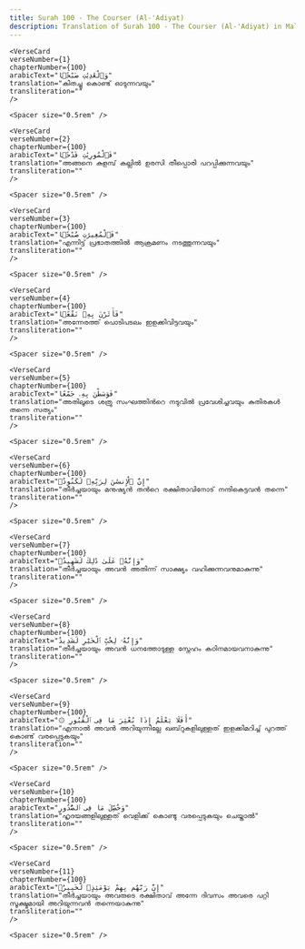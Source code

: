 ```yaml
---
title: Surah 100 - The Courser (Al-'Adiyat)  
description: Translation of Surah 100 - The Courser (Al-'Adiyat) in Malayalam
---
```







    <VerseCard 
    verseNumber={1}
    chapterNumber={100}
    arabicText="وَٱلْعَٰدِيَٰتِ ضَبْحًۭا"
    translation="കിതച്ചു കൊണ്ട്‌ ഓടുന്നവയും"
    transliteration=""
    />

    <Spacer size="0.5rem" />
                
    <VerseCard 
    verseNumber={2}
    chapterNumber={100}
    arabicText="فَٱلْمُورِيَٰتِ قَدْحًۭا"
    translation="അങ്ങനെ കുളമ്പ്‌ കല്ലില്‍ ഉരസി തീപ്പൊരി പറപ്പിക്കുന്നവയും"
    transliteration=""
    />

    <Spacer size="0.5rem" />
                
    <VerseCard 
    verseNumber={3}
    chapterNumber={100}
    arabicText="فَٱلْمُغِيرَٰتِ صُبْحًۭا"
    translation="എന്നിട്ട്‌ പ്രഭാതത്തില്‍ ആക്രമണം നടത്തുന്നവയും"
    transliteration=""
    />

    <Spacer size="0.5rem" />
                
    <VerseCard 
    verseNumber={4}
    chapterNumber={100}
    arabicText="فَأَثَرْنَ بِهِۦ نَقْعًۭا"
    translation="അന്നേരത്ത്‌ പൊടിപടലം ഇളക്കിവിട്ടവയും"
    transliteration=""
    />

    <Spacer size="0.5rem" />
                
    <VerseCard 
    verseNumber={5}
    chapterNumber={100}
    arabicText="فَوَسَطْنَ بِهِۦ جَمْعًا"
    translation="അതിലൂടെ ശത്രു സംഘത്തിന്‍റെ നടുവില്‍ പ്രവേശിച്ചവയും കുതിരകള്‍ തന്നെ സത്യം"
    transliteration=""
    />

    <Spacer size="0.5rem" />
                
    <VerseCard 
    verseNumber={6}
    chapterNumber={100}
    arabicText="إِنَّ ٱلْإِنسَٰنَ لِرَبِّهِۦ لَكَنُودٌۭ"
    translation="തീര്‍ച്ചയായും മനുഷ്യന്‍ തന്‍റെ രക്ഷിതാവിനോട്‌ നന്ദികെട്ടവന്‍ തന്നെ"
    transliteration=""
    />

    <Spacer size="0.5rem" />
                
    <VerseCard 
    verseNumber={7}
    chapterNumber={100}
    arabicText="وَإِنَّهُۥ عَلَىٰ ذَٰلِكَ لَشَهِيدٌۭ"
    translation="തീര്‍ച്ചയായും അവന്‍ അതിന്ന്‌ സാക്ഷ്യം വഹിക്കുന്നവനുമാകുന്നു"
    transliteration=""
    />

    <Spacer size="0.5rem" />
                
    <VerseCard 
    verseNumber={8}
    chapterNumber={100}
    arabicText="وَإِنَّهُۥ لِحُبِّ ٱلْخَيْرِ لَشَدِيدٌ"
    translation="തീര്‍ച്ചയായും അവന്‍ ധനത്തോടുള്ള സ്നേഹം കഠിനമായവനാകുന്നു"
    transliteration=""
    />

    <Spacer size="0.5rem" />
                
    <VerseCard 
    verseNumber={9}
    chapterNumber={100}
    arabicText="۞ أَفَلَا يَعْلَمُ إِذَا بُعْثِرَ مَا فِى ٱلْقُبُورِ"
    translation="എന്നാല്‍ അവന്‍ അറിയുന്നില്ലേ ഖബ്‌റുകളിലുള്ളത്‌ ഇളക്കിമറിച്ച്‌ പുറത്ത്‌ കൊണ്ട്‌ വരപ്പെടുകയും"
    transliteration=""
    />

    <Spacer size="0.5rem" />
                
    <VerseCard 
    verseNumber={10}
    chapterNumber={100}
    arabicText="وَحُصِّلَ مَا فِى ٱلصُّدُورِ"
    translation="ഹൃദയങ്ങളിലുള്ളത്‌ വെളിക്ക്‌ കൊണ്ടു വരപ്പെടുകയും ചെയ്താല്‍"
    transliteration=""
    />

    <Spacer size="0.5rem" />
                
    <VerseCard 
    verseNumber={11}
    chapterNumber={100}
    arabicText="إِنَّ رَبَّهُم بِهِمْ يَوْمَئِذٍۢ لَّخَبِيرٌۢ"
    translation="തീര്‍ച്ചയായും അവരുടെ രക്ഷിതാവ്‌ അന്നേ ദിവസം അവരെ പറ്റി സൂക്ഷ്മമായി അറിയുന്നവന്‍ തന്നെയാകുന്നു"
    transliteration=""
    />

    <Spacer size="0.5rem" />
                